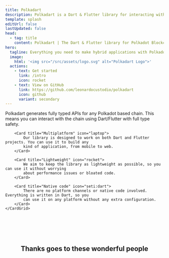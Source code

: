 ```yaml
---
title: Polkadart
description: Polkadart is a Dart & Flutter library for interacting with Polkadot-based blockchains. It provides a simple and easy-to-use API to interact with the Polkadot network.
template: splash
editUrl: false
lastUpdated: false
head:
  - tag: title
    content: Polkadart | The Dart & Flutter library for Polkadot Blockchain Interaction
hero:
  tagline: Everything you need to make hybrid applications with Polkadot. Polkadart provides simple and easy-to-use APIs to interact with any Polkadot-based blockchains.
  image:
    html: '<img src="/src/assets/logo.svg" alt="Polkadart Logo">'
  actions:
    - text: Get started
      link: /intro
      icon: rocket
    - text: View on GitHub
      link: https://github.com/leonardocustodio/polkadart
      icon: github
      variant: secondary
---
```


<StarlightPage frontmatter={frontmatter}>
	<CardGrid>
		<Card title="Fully typed APIs" icon="approve-check-circle">
			Polkadart generates fully typed APIs for any Polkadot based chain. This means you can interact
			with the chain using Dart/Flutter with full type safety.
		</Card>

		<Card title="Multiplatform" icon="laptop">
			Our library is designed to work on both Dart and Flutter projects. You can use it to build any
			kind of application, from mobile to web.
		</Card>

		<Card title="Lightweight" icon="rocket">
			We aim to keep the library as lightweight as possible, so you can use it without worrying
			about performance issues or bloated code.
		</Card>

		<Card title="Native code" icon="seti:dart">
			There are no platform channels or native code involved. Everything is written in Dart, so you
			can use it on any platform without any extra configuration.
		</Card>
	</CardGrid>

<div style="text-align: center; padding-top: 4rem;">
	<h2>Thanks goes to these wonderful people</h2>
</div>
<div style="display: flex; justify-content: center;">
	<ContributorList githubRepo="leonardocustodio/polkadart" />
</div>
    
</StarlightPage>
